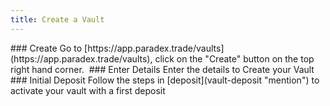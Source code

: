 ```yaml
---
title: Create a Vault
---
```


<Steps>
  ### Create
    Go to [https://app.paradex.trade/vaults](https://app.paradex.trade/vaults), click on the "Create" button on the top right hand corner.
    <img src="../../../assets/image (72).png" alt=""/>
  ### Enter Details
    Enter the details to Create your Vault
    <img src="../../../assets/image (71).png" alt=""/>
  ### Initial Deposit
    Follow the steps in [deposit](vault-deposit "mention") to activate your vault with a first deposit
</Steps>
